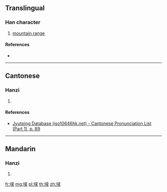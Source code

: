 {{character info/new}}
==Translingual==

===Han character===
{{Han char|rn=32|rad=土|as=11|sn=14|four=|canj=GECD|ids=⿰土梁}}

# [[mountain range]]

====References====
* {{Han ref|kx=0238.191|hdz=10483.020|uh=589A|ud=22682}}

----

==Cantonese==

===Hanzi===
{{yue-hanzi|jyut=[[loeng4]]|y=loeng4}}

# {{defn|lang=yue|sort=土11}}

====References====
* [http://www.iso10646hk.net/jp/document/download.jsp Jyutping Database (iso10646hk.net) - Cantonese Pronunciation List (Part 1), p. 89]

----

==Mandarin==

===Hanzi===
{{cmn-hanzi|pin=[[liáng]] ([[liang2]])|wg=liang<sup>2</sup>}}

# {{defn|lang=cmn|sort=土11}}

[[fr:墚]]
[[mg:墚]]
[[pl:墚]]
[[th:墚]]
[[zh:墚]]
